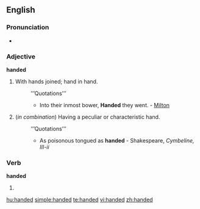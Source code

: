 {{also|-handed}}
==English==

===Pronunciation===
* {{audio|en-us-handed.ogg|Audio (US)}}

===Adjective===
'''handed'''

# With hands joined; hand in hand.
#: ’’’Quotations’’’
#:* Into their inmost bower, '''Handed''' they went. - [[Milton]]
# (''in combination'') Having a peculiar or characteristic hand.
#: ’’’Quotations’’’
#:* As poisonous tongued as '''handed''' - Shakespeare, ''Cymbeline, III-ii''

===Verb===
'''handed'''

# {{past of|hand}}

[[hu:handed]]
[[simple:handed]]
[[te:handed]]
[[vi:handed]]
[[zh:handed]]